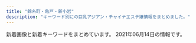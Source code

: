 ```yaml
---
title: "錦糸町・亀戸・新小岩"
description: "キーワード別にの巨乳アジアン・チャイナエステ嬢情報をまとめました。"
---
```


新着画像と新着キーワードをまとめています。
2021年06月14日の情報です。

<DmmAffiliateIns />
<KeywordTable
  shops={
    [
    {
        "url": "https://doraimon.tyo.cm/",
        "name": "\u30c9\u30e9\u3048\u3082\u3093",
        "station": "JR\u4e80\u6238\u99c5\u5317\u53e3",
        "keywords": {
            "E": 2,
            "85": 4,
            "87": 2,
            "86": 3,
            "D": 10,
            "83": 3
        },
        "img_links": [
            "https://doraimon.tyo.cm/photos/sites/32/2021/05/2021051104372699.jpg",
            "https://doraimon.tyo.cm/images/s_face.jpg",
            "https://doraimon.tyo.cm/photos/sites/32/2021/03/2021031206553637.jpg",
            "https://doraimon.tyo.cm/photos/sites/32/2021/03/2021030207305994.jpg",
            "https://doraimon.tyo.cm/images/staff_line.jpg",
            "https://doraimon.tyo.cm/photos/sites/32/2021/03/2021030207304993.jpg",
            "https://doraimon.tyo.cm/photos/sites/32/2021/03/2021032507045669.jpg",
            "https://doraimon.tyo.cm/images/mobile.jpg",
            "https://doraimon.tyo.cm/photos/sites/32/2021/04/202104070649510.jpg",
            "https://doraimon.tyo.cm/photos/sites/32/2021/05/2021051407405290.jpg",
            "https://doraimon.tyo.cm/photos/sites/32/2021/03/202103120651532.jpg",
            "https://doraimon.tyo.cm/photos/sites/32/2021/03/2021030207310114.jpg",
            "https://doraimon.tyo.cm/images/link.jpg",
            "https://doraimon.tyo.cm/images/s_news.jpg",
            "https://doraimon.tyo.cm/photos/sites/32/2021/03/2021032301301384.jpg",
            "https://doraimon.tyo.cm/images/top.jpg",
            "https://doraimon.tyo.cm/photos/sites/32/2021/03/2021030207304862.jpg",
            "https://doraimon.tyo.cm/photos/sites/32/2021/04/202104280419564.jpg"
        ]
    },
    {
        "station": "JR\u5c0f\u5ca9\u99c5\u5357\u53e3",
        "name": "\u30d1\u30bf\u30e4",
        "keywords": {
            "C": 12,
            "\u30bb\u30af\u30b7\u30fc": 1
        },
        "img_links": [
            "https://chm.jp/domains1/thaipataya/myimg/imgcom36634_sp.jpg",
            "https://chm.jp/domains1/thaipataya/myimg/imgcom37362_sp.jpg",
            "https://chm.jp/domains1/thaipataya/myimg/imgcom37360_sp.jpg",
            "https://chm.jp/domains1/thaipataya/myimg/imgcom36618_sp.png",
            "https://chm.jp/domains1/thaipataya/myimg/imgcom37662_sp.png",
            "https://chm.jp/domains1/thaipataya/myimg/imgcom36619_sp.jpg",
            "https://chm.jp/domains1/thaipataya/myimg/imgcom37661_sp.png",
            "https://chm.jp/domains1/thaipataya/myimg/imgcom37655_sp.jpg",
            "https://chm.jp/domains1/thaipataya/myimg/imgcom37663_sp.jpg",
            "https://chm.jp/domains1/thaipataya/myimg/imgcom36620_sp.jpg",
            "https://chm.jp/domains1/thaipataya/myimg/imgcom37361_sp.png",
            "https://chm.jp/domains1/thaipataya/myimg/imgcom36636_sp.jpg",
            "https://chm.jp/domains1/thaipataya/myimg/imgcom37915_sp.jpg",
            "https://chm.jp/domains1/thaipataya/myimg/imgcom37734_sp.png",
            "https://chm.jp/domains1/thaipataya/myimg/imgcom36581_sp.jpg",
            "https://chm.jp/domains1/thaipataya/myimg/imgcom37358_sp.jpg",
            "https://chm.jp/domains1/thaipataya/myimg/slideimg36562_sp.jpg",
            "https://chm.jp/domains1/thaipataya/myimg/imgcom37359_sp.jpg",
            "https://chm.jp/domains1/thaipataya/myimg/imgcom36582_sp.jpg",
            "https://chm.jp/domains1/thaipataya/myimg/imgcom37725_sp.png",
            "https://chm.jp/domains1/thaipataya/myimg/imgcom37653_sp.jpg",
            "https://chm.jp/domains1/thaipataya/myimg/imgcom37067_sp.png",
            "https://chm.jp/domains1/thaipataya/myimg/imgcom37068_sp.jpg",
            "https://chm.jp/domains1/thaipataya/myimg/imgcom37172_sp.png",
            "https://chm.jp/domains1/thaipataya/myimg/imgcom36606_sp.jpg",
            "https://chm.jp/domains1/thaipataya/myimg/imgcom36617_sp.jpg",
            "https://chm.jp/domains1/thaipataya/myimg/imgcom37664_sp.png",
            "https://chm.jp/domains1/thaipataya/myimg/slideimg36561_sp.jpg",
            "https://chm.jp/domains1/thaipataya/myimg/imgcom37174_sp.png",
            "https://chm.jp/domains1/thaipataya/myimg/imgcom37833_sp.jpg",
            "https://chm.jp/domains1/thaipataya/myimg/imgcom36604_sp.jpg",
            "https://chm.jp/domains1/thaipataya/myimg/imgcom37738_sp.png",
            "https://chm.jp/domains1/thaipataya/myimg/imgcom37710_sp.jpg",
            "https://chm.jp/domains1/thaipataya/myimg/imgcom37726_sp.png",
            "https://chm.jp/domains1/thaipataya/myimg/imgcom37834_sp.jpg",
            "https://chm.jp/domains1/thaipataya/myimg/imgcom37739_sp.png",
            "https://chm.jp/domains1/thaipataya/myimg/imgcom37654_sp.jpg",
            "https://chm.jp/domains1/thaipataya/myimg/imgcom36566_sp.png",
            "https://chm.jp/domains1/thaipataya/myimg/imgcom36603_sp.png",
            "https://chm.jp/domains1/thaipataya/myimg/imgcom37666_sp.jpg",
            "https://chm.jp/domains1/thaipataya/myimg/imgcom37177_sp.png",
            "https://chm.jp/domains1/thaipataya/myimg/imgcom36580_sp.jpg",
            "https://chm.jp/domains1/thaipataya/myimg/imgcom36579_sp.jpg",
            "https://chm.jp/domains1/thaipataya/myimg/imgcom37733_sp.png",
            "https://chm.jp/domains1/thaipataya/myimg/imgcom37660_sp.png",
            "https://chm.jp/domains1/thaipataya/myimg/imgcom37841_sp.jpg",
            "http://chm.jp/img/linebutton_82x20.png",
            "https://chm.jp/domains1/thaipataya/myimg/imgcom37665_sp.jpg",
            "https://chm.jp/domains1/thaipataya/myimg/imgcom37669_sp.jpg",
            "https://chm.jp/domains1/thaipataya/myimg/imgcom37913_sp.jpg",
            "https://chm.jp/domains1/thaipataya/myimg/imgcom37727_sp.png",
            "https://chm.jp/domains1/thaipataya/myimg/imgcom37668_sp.png",
            "https://chm.jp/domains1/thaipataya/myimg/imgcom37659_sp.png",
            "https://chm.jp/domains1/thaipataya/myimg/imgcom36633_sp.jpg",
            "https://chm.jp/domains1/thaipataya/myimg/imgcom36607_sp.jpg",
            "https://chm.jp/domains1/thaipataya/myimg/imgcom37736_sp.png",
            "https://chm.jp/domains1/thaipataya/myimg/imgcom37732_sp.png",
            "https://chm.jp/domains1/thaipataya/myimg/imgcom37840_sp.jpg",
            "https://chm.jp/domains1/thaipataya/myimg/imgcom36567_sp.jpg",
            "https://chm.jp/domains1/thaipataya/myimg/imgcom36613_sp.jpg",
            "https://chm.jp/domains1/thaipataya/myimg/imgcom37357_sp.jpg",
            "https://chm.jp/domains1/thaipataya/myimg/imgcom37667_sp.png",
            "https://chm.jp/domains1/thaipataya/myimg/imgcom37914_sp.jpg",
            "https://chm.jp/domains1/thaipataya/myimg/imgcom37658_sp.png",
            "https://chm.jp/domains1/thaipataya/myimg/slideimg36560_sp.jpg",
            "https://chm.jp/domains1/thaipataya/myimg/imgcom37740_sp.png",
            "https://chm.jp/domains1/thaipataya/myimg/imgcom36635_sp.jpg",
            "https://chm.jp/domains1/thaipataya/myimg/imgcom37789_sp.png",
            "https://chm.jp/domains1/thaipataya/myimg/imgcom37737_sp.png",
            "https://chm.jp/domains1/thaipataya/myimg/imgcom36576_sp.jpg",
            "https://chm.jp/domains1/thaipataya/myimg/imgcom36605_sp.jpg",
            "https://chm.jp/domains1/thaipataya/myimg/imgcom37916_sp.jpg",
            "https://chm.jp/domains1/thaipataya/myimg/imgcom36575_sp.jpg",
            "https://chm.jp/domains1/thaipataya/myimg/imgcom37839_sp.jpg",
            "https://chm.jp/domains1/thaipataya/myimg/imgcom36565_sp.jpg"
        ],
        "url": "http://thaipataya.chm.jp/"
    },
    {
        "img_links": [
            "https://es-koakuma.com/wp-content/themes/este/img/1.jpg",
            "https://es-koakuma.com/wp-content/uploads/2020/01/87621sakuma.jpg",
            "https://es-koakuma.com/wp-content/themes/este/img/top-img01b.png",
            "https://es-koakuma.com/wp-content/uploads/2018/12/876521sakuma.jpg",
            "https://es-koakuma.com/wp-content/themes/este/img/tel_header.png",
            "https://es-koakuma.com/wp-content/themes/este/img/top-img02.png",
            "https://es-koakuma.com/wp-content/uploads/2018/12/212sakuma.jpg",
            "https://es-koakuma.com/wp-content/uploads/2018/12/872165sakuma.jpg",
            "https://es-koakuma.com/wp-content/themes/este/img/tel_footer.png",
            "https://es-koakuma.com/wp-content/themes/este/img/2.jpg",
            "https://es-koakuma.com/wp-content/themes/este/img/4.jpg",
            "https://es-koakuma.com/wp-content/themes/este/img/top-img01a.png",
            "https://es-koakuma.com/wp-content/themes/este/img/3.jpg",
            "https://es-koakuma.com/wp-content/themes/este/img/call.png"
        ],
        "url": "https://es-koakuma.com/",
        "station": "JR\u4e80\u6238\u99c5\u5317\u53e3",
        "name": "\u5c0f\u60aa\u9b54",
        "keywords": {
            "D": 12,
            "E": 3
        }
    },
    {
        "name": "\u30de\u30ea\u30a2\u30d9\u30fc\u30e9",
        "keywords": {
            "E": 3,
            "\u30bb\u30af\u30b7\u30fc": 3
        },
        "url": "http://mariabella.ies.fun/",
        "station": "JR\u5c0f\u5ca9\u99c5\u5317\u53e3",
        "img_links": [
            "http://mariabella.ies.fun/images/pick.jpg",
            "http://mariabella.ies.fun/images/s-recriut.jpg",
            "http://mariabella.ies.fun/images/r09.jpg",
            "http://mariabella.ies.fun/images/mobile.jpg",
            "http://mariabella.ies.fun/photos/sites/45/2018/06/2018062706422857.jpg",
            "http://mariabella.ies.fun/images/r02.jpg",
            "http://mariabella.ies.fun/images/r04.jpg",
            "http://mariabella.ies.fun/images/ac3.jpg",
            "http://mariabella.ies.fun/images/ac2.jpg",
            "http://mariabella.ies.fun/photos/sites/45/2020/01/2020012420100278.jpeg",
            "http://mariabella.ies.fun/images/r01.jpg",
            "http://mariabella.ies.fun/images/news.jpg",
            "http://mariabella.ies.fun/photos/sites/45/2019/09/2019091016323921.jpeg",
            "http://mariabella.ies.fun/images/top.png",
            "http://mariabella.ies.fun/images/info.jpg",
            "http://mariabella.ies.fun/images/ac1.jpg",
            "http://mariabella.ies.fun/photos/sites/45/2019/09/2019092717170772.jpeg",
            "http://mariabella.ies.fun/images/r07.jpg",
            "http://mariabella.ies.fun/images/r06.jpg",
            "http://mariabella.ies.fun/images/r05.jpg",
            "http://mariabella.ies.fun/images/s-staff.jpg",
            "http://mariabella.ies.fun/images/mobile1.jpg",
            "http://mariabella.ies.fun/images/r03.jpg"
        ]
    },
    {
        "keywords": {},
        "station": "JR\u9326\u7cf8\u753a\u99c5\u5357\u53e3",
        "img_links": [
            "http://dccompanyqoo10.cafe24.com/tiffany/images/top/store_bg.png",
            "http://dccompanyqoo10.cafe24.com/tiffany/images/common/header.png",
            "http://dccompanyqoo10.cafe24.com/tiffany/images/store/store.png"
        ],
        "name": "Cherry",
        "url": "http://cherry-esthe.com/"
    },
    {
        "url": "http://biwert.xyz/",
        "name": "\u4e00\u6642",
        "station": "JR\u5c0f\u5ca9\u99c5\u5317\u53e3",
        "keywords": {
            "E": 18,
            "G": 9
        },
        "img_links": [
            "http://biwert.xyz/uploads/180620/1-1P620101629244.png",
            "http://biwert.xyz/uploads/201003/1-2010031G3421X.jpg",
            "http://biwert.xyz/uploads/allimg/180620/1-1P620101640O8.png",
            "http://biwert.xyz/templets/default/picture/interior_t.jpg",
            "http://biwert.xyz/uploads/201003/1-2010031G35C32.jpg",
            "http://biwert.xyz/templets/default/picture/rec1.png",
            "http://biwert.xyz/uploads/201006/1-2010061F032C0.jpg",
            "http://biwert.xyz/uploads/180620/1-1P62010154K00.png",
            "http://biwert.xyz/templets/default/picture/staff_t.jpg",
            "http://biwert.xyz/images/1-1P621101232H4.png",
            "http://biwert.xyz/uploads/201003/1-2010031G432629.jpg",
            "http://biwert.xyz/uploads/201003/1-2010031G415110.jpg",
            "http://biwert.xyz/uploads/201006/1-2010061A941445.jpg",
            "http://biwert.xyz/templets/default/picture/head.jpg",
            "http://biwert.xyz/uploads/201007/1-20100G4464b26.jpg",
            "http://biwert.xyz/uploads/201109/1-201109141105216.jpg",
            "http://biwert.xyz/templets/default/picture/news.jpg",
            "http://biwert.xyz/uploads/allimg/180620/1-1P6201013133b.jpg",
            "http://biwert.xyz/uploads/180620/1-1P62010193X63.jpg"
        ]
    },
    {
        "name": "\u685c\u82b1",
        "station": "JR\u4e80\u6238\u99c5\u5317\u53e3",
        "url": "http://yukinosakura.tyo.cm/",
        "keywords": {
            "83": 6,
            "C": 18,
            "85": 12,
            "D": 24,
            "86": 12
        },
        "img_links": [
            "http://yukinosakura.a2.webnavi.work/upload/sites/72/2020/04/2020040708052241.jpg",
            "http://yukinosakura.tyo.cm/images/mobile.jpg",
            "http://yukinosakura.tyo.cm/images/s_staff.jpg",
            "http://yukinosakura.tyo.cm/images/room3.jpg",
            "http://yukinosakura.tyo.cm/images/top.jpg",
            "http://yukinosakura.a2.webnavi.work/upload/sites/72/2020/04/2020040708052434.jpg",
            "http://yukinosakura.a2.webnavi.work/upload/sites/72/2020/04/2020040708052353.jpg",
            "http://yukinosakura.a2.webnavi.work/upload/sites/72/2020/04/2020040708052456.jpg",
            "http://yukinosakura.tyo.cm/images/room1.jpg",
            "http://yukinosakura.tyo.cm/images/room2.jpg",
            "http://yukinosakura.tyo.cm/images/room4.jpg",
            "http://yukinosakura.tyo.cm/images/s_news.jpg",
            "http://yukinosakura.a2.webnavi.work/upload/sites/72/2020/04/2020040708052118.jpg",
            "http://yukinosakura.tyo.cm/images/s_shedule.jpg"
        ]
    },
    {
        "name": "\u7652\u3057\u306e\u6cc9",
        "keywords": {
            "\u30bb\u30af\u30b7\u30fc": 2
        },
        "img_links": [
            "https://iyashinoizumi.com/wp-content/uploads/2019/06/momoko1.jpg",
            "https://iyashinoizumi.com/wp-content/uploads/hiruwari.png",
            "https://iyashinoizumi.com/wp-content/uploads/2019/06/50CD669B-0FFA-4734-B898-EB3D53E95C21.jpeg",
            "https://iyashinoizumi.com/wp-content/uploads/2019/06/001.jpg",
            "https://iyashinoizumi.com/wp-content/uploads/0731EF09-7405-4B36-8468-B17A307EB894-e1579436226478.jpeg",
            "https://iyashinoizumi.com/wp-content/uploads/2019/06/2DD3549C-F937-441D-B0E3-E26520ACFABD-e1559410733851.jpeg",
            "https://iyashinoizumi.com/wp-content/uploads/5AA02D30-2C43-42C1-BE02-48E5A5C27E91-226x300.jpeg",
            "https://iyashinoizumi.com/wp-content/uploads/9B89E764-B754-425D-A9AC-BB5566FA6AC4-270x300.jpeg",
            "https://iyashinoizumi.com/wp-content/uploads/rin.jpg",
            "https://iyashinoizumi.com/wp-content/uploads/2019/06/43D6BE9C-43F6-45C2-95E5-E775CE725D67.jpeg",
            "https://iyashinoizumi.com/wp-content/uploads/0731EF09-7405-4B36-8468-B17A307EB894.jpeg",
            "https://iyashinoizumi.com/wp-content/uploads/9B89E764-B754-425D-A9AC-BB5566FA6AC4.jpeg",
            "https://iyashinoizumi.com/wp-content/uploads/7208DC4D-6E47-49CE-B1C0-3607E54E114B.jpeg",
            "https://iyashinoizumi.com/wp-content/uploads/2019/06/5293C707-270F-4802-8168-1493DA07DDAE.jpeg",
            "https://iyashinoizumi.com/wp-content/uploads/7208DC4D-6E47-49CE-B1C0-3607E54E114B-210x300.jpeg",
            "https://iyashinoizumi.com/wp-content/uploads/0731EF09-7405-4B36-8468-B17A307EB894-197x300.jpeg",
            "https://iyashinoizumi.com/wp-content/uploads/5AA02D30-2C43-42C1-BE02-48E5A5C27E91.jpeg"
        ],
        "url": "https://iyashinoizumi.com/",
        "station": "JR\u9326\u7cf8\u753a\u99c5\u5317\u53e3"
    },
    {
        "img_links": [
            "http://kinshicho-es.xyz/images/r4.jpg",
            "http://kinshicho-es.xyz/images/left1_2_02.jpg",
            "http://kinshicho-es.xyz/images/g2.jpg",
            "http://kinshicho-es.xyz/images/r1.jpg",
            "http://kinshicho-es.xyz/images/g5.jpg",
            "http://kinshicho-es.xyz/images/g3.jpg",
            "http://kinshicho-es.xyz/images/kanban.jpg",
            "http://kinshicho-es.xyz/images/b1.jpg",
            "http://kinshicho-es.xyz/images/b2.jpg",
            "http://kinshicho-es.xyz/images/news-tit1.jpg",
            "http://kinshicho-es.xyz/images/g0.jpg",
            "http://kinshicho-es.xyz/images/r2.jpg",
            "http://kinshicho-es.xyz/images/g41.jpg",
            "http://kinshicho-es.xyz/images/r3.jpg",
            "http://kinshicho-es.xyz/images/top1.jpg",
            "http://kinshicho-es.xyz/images/top.jpg"
        ],
        "keywords": {
            "C": 7
        },
        "name": "\u30b9\u30c1\u30e5\u30ef\u306e\u30b9\u30de\u30a4\u30eb",
        "url": "http://kinshicho-es.xyz/",
        "station": "JR\u9326\u7cf8\u753a\u99c5\u5317\u53e3"
    },
    {
        "name": "\u7652 IYASHI",
        "keywords": {},
        "url": "http://iyashi.sweet-relaxation.com/",
        "img_links": [
            "http://iyashi.sweet-relaxation.com/img/cast/nana-01.jpg",
            "http://iyashi.sweet-relaxation.com/img/cast/yaya-03.jpg",
            "http://iyashi.sweet-relaxation.com/img/slick/sl-2.jpg",
            "http://iyashi.sweet-relaxation.com/img/cast/olive-02.jpg",
            "http://iyashi.sweet-relaxation.com/img/cast/ran-01.jpg",
            "http://iyashi.sweet-relaxation.com/img/slick/sl-1.jpg",
            "http://iyashi.sweet-relaxation.com/img/slick/sl-3.jpg",
            "http://iyashi.sweet-relaxation.com/img/cast/eri-03.jpg",
            "http://iyashi.sweet-relaxation.com/img/slick/sl-7.jpg",
            "http://iyashi.sweet-relaxation.com/img/cast/yaya-02.jpg",
            "http://iyashi.sweet-relaxation.com/img/cast/ran-02.jpg",
            "http://iyashi.sweet-relaxation.com/img/cast/yaya-01.jpg",
            "http://iyashi.sweet-relaxation.com/img/cast/olive-03.jpg",
            "http://iyashi.sweet-relaxation.com/img/cast/eri-01.jpg",
            "http://iyashi.sweet-relaxation.com/img/cast/nana-02.jpg",
            "http://iyashi.sweet-relaxation.com/img/cast/eri-02.jpg",
            "http://iyashi.sweet-relaxation.com/img/treatment/body-01.jpg",
            "http://iyashi.sweet-relaxation.com/img/cast/olive-01.jpg",
            "http://iyashi.sweet-relaxation.com/img/treatment/ashitsubo-01.jpg",
            "http://iyashi.sweet-relaxation.com/img/slick/sl-5.jpg",
            "http://iyashi.sweet-relaxation.com/img/treatment/aroma-01.jpg",
            "http://iyashi.sweet-relaxation.com/img/cast/nana-03.jpg",
            "http://iyashi.sweet-relaxation.com/img/slick/sl-6.jpg",
            "http://iyashi.sweet-relaxation.com/img/cast/ran-03.jpg",
            "http://iyashi.sweet-relaxation.com/img/slick/sl-4.jpg"
        ],
        "station": "JR\u4e80\u6238\u99c5\u6771\u53e3"
    },
    {
        "station": "JR\u9326\u7cf8\u753a\u5357\u53e3",
        "url": "http://harunohana.jpest.net/",
        "name": "\u6625\u306e\u82b1",
        "img_links": [
            "http://harunohana.jpest.net/uploads//sites/38/2021/02/tel_top.png",
            "http://harunohana.jpest.net/uploads//sites/38/2021/02/xian.jpg",
            "http://harunohana.jpest.net/uploads//sites/38/2021/02/c6.jpg",
            "http://harunohana.jpest.net/uploads//sites/38/2021/04/g5.jpg",
            "http://harunohana.jpest.net/uploads//sites/38/2021/02/news-tit.png",
            "http://harunohana.jpest.net/uploads//sites/38/2021/02/c1.jpg",
            "http://harunohana.jpest.net/uploads//sites/38/2021/02/mobile.jpg",
            "http://harunohana.jpest.net/uploads//sites/38/elementor/thumbs/c1-p3a4bw5e1kwi5v056or06ljv5c0e005xwohq00tseg.jpg",
            "http://harunohana.jpest.net/uploads//sites/38/2021/03/g1.jpg",
            "http://harunohana.jpest.net/uploads//sites/38/2021/02/mobile-tit.png",
            "http://harunohana.jpest.net/uploads//sites/38/elementor/thumbs/g5-p5qga8zeagwf7efovdavelljg7lsn1y4eanjgcq0uo.jpg",
            "http://harunohana.jpest.net/uploads//sites/38/2021/02/tel_staff.png",
            "http://harunohana.jpest.net/uploads//sites/38/2021/02/staff-tit.png",
            "http://harunohana.jpest.net/uploads//sites/38/2021/02/tel_info.png",
            "http://harunohana.jpest.net/uploads//sites/38/2021/02/top-3.png",
            "http://harunohana.jpest.net/uploads//sites/38/2021/02/c4.jpg",
            "http://harunohana.jpest.net/uploads//sites/38/2021/02/pick-tit.png",
            "http://harunohana.jpest.net/uploads//sites/38/2021/03/g5.jpg",
            "http://harunohana.jpest.net/uploads//sites/38/2021/03/1.jpg",
            "http://harunohana.jpest.net/uploads//sites/38/elementor/thumbs/g4-p3mbec1gp2hjuwwbjw36y43rzgwycta8xnrv7ujz68.jpg",
            "http://harunohana.jpest.net/uploads//sites/38/2021/02/tel_pickup.png",
            "http://harunohana.jpest.net/uploads//sites/38/2021/02/c3.jpg",
            "http://harunohana.jpest.net/uploads//sites/38/2021/02/ditiao-1.png",
            "http://harunohana.jpest.net/uploads//sites/38/2021/02/c5.jpg",
            "http://harunohana.jpest.net/uploads//sites/38/elementor/thumbs/c3-p3a4c1sf6l483iry9r6rlk4mpn8la6sbxgemvolfd4.jpg",
            "http://harunohana.jpest.net/uploads//sites/38/2021/02/c2.jpg",
            "http://harunohana.jpest.net/uploads//sites/38/elementor/thumbs/c2-p3a4by12f8z2t2xevpk9bl2sc3r4fedekxsoykr020.jpg",
            "http://harunohana.jpest.net/uploads//sites/38/elementor/thumbs/g2-p3mbcgd30zwwmzmmj2u1yl6l7q6iyltkocswnxcbm8.jpg",
            "http://harunohana.jpest.net/uploads//sites/38/elementor/thumbs/c5-p3a4c3o3k96sqqp7ys00qjnjwezbpkzslpplu8in0o.jpg",
            "http://harunohana.jpest.net/uploads//sites/38/2021/03/g2.jpg",
            "http://harunohana.jpest.net/uploads//sites/38/elementor/thumbs/g1-p3mbbo5xbyuayorl3qn8vsare61ijopmkh8c9mi4sw.jpg",
            "http://harunohana.jpest.net/uploads//sites/38/2021/02/info-tit.png",
            "http://harunohana.jpest.net/uploads//sites/38/2021/03/g3.jpg",
            "http://harunohana.jpest.net/uploads//sites/38/elementor/thumbs/g3-p3mbdh0sfjb37s5dl0oi5txkdr5uasv3te8udptyvk.jpg"
        ],
        "keywords": {
            "C": 12
        }
    },
    {
        "station": "JR\u9326\u7cf8\u753a\u99c5\u5357\u53e3",
        "img_links": [
            "https://awa-akasuri.jp/wp-content/uploads/2020/09/3_pc.png",
            "https://awa-akasuri.jp/wp-content/uploads/2020/01/mika21.png",
            "https://awa-akasuri.jp/wp-content/uploads/2020/09/4_pc.png",
            "https://awa-akasuri.jp/wp-content/uploads/2020/01/yuki26.png",
            "https://awa-akasuri.jp/wp-content/uploads/2020/01/mai1_1.jpg",
            "https://awa-akasuri.jp/wp-content/uploads/2020/09/awawa400x400.png",
            "https://awa-akasuri.jp/wp-content/uploads/2020/01/yumi22.png",
            "https://awa-akasuri.jp/wp-content/uploads/2020/01/aya22.png",
            "https://awa-akasuri.jp/wp-content/uploads/2020/01/tomo25.png",
            "https://awa-akasuri.jp/wp-content/uploads/2020/09/movie.png",
            "https://awa-akasuri.jp/wp-content/uploads/2020/09/1_pc.png",
            "https://awa-akasuri.jp/wp-content/uploads/2020/09/sora.png",
            "https://awa-akasuri.jp/wp-content/uploads/2020/09/awawa400x400-270x174.png",
            "https://awa-akasuri.jp/wp-content/uploads/2020/01/kokomi_1.jpg",
            "https://awa-akasuri.jp/wp-content/uploads/2020/09/2_pc.png",
            "https://awa-akasuri.jp/wp-content/uploads/2020/09/2_sp.png",
            "https://awa-akasuri.jp/wp-content/uploads/2020/09/5_pc.png",
            "https://awa-akasuri.jp/wp-content/uploads/2020/01/rika24_1.png",
            "https://awa-akasuri.jp/wp-content/uploads/2020/09/1_sp.png"
        ],
        "url": "https://awa-akasuri.jp/",
        "keywords": {
            "85": 24,
            "D": 96,
            "C": 12,
            "\u30bb\u30af\u30b7\u30fc": 10,
            "87": 48,
            "88": 24,
            "86": 12
        },
        "name": "\u3042\u308f\u308f"
    },
    {
        "url": "http://aria.tokyo-relaxtime.asia/",
        "keywords": {},
        "station": "JR\u5c0f\u5ca9\u99c5\u5317\u53e3",
        "name": "Aria\uff5e\u30a2\u30ea\u30a2\uff5e",
        "img_links": [
            "http://aria.tokyo-relaxtime.asia/img/interior/lobby-1.jpg",
            "http://aria.tokyo-relaxtime.asia/img/cast/risa-02.jpg",
            "http://aria.tokyo-relaxtime.asia/img/cast/apple-03.jpg",
            "http://aria.tokyo-relaxtime.asia/img/cast/nana-03.jpg",
            "http://aria.tokyo-relaxtime.asia/img/cast/nana-02.jpg",
            "http://aria.tokyo-relaxtime.asia/img/slick/st-1.jpg",
            "http://aria.tokyo-relaxtime.asia/img/cast/risa-01.jpg",
            "http://aria.tokyo-relaxtime.asia/img/cast/rina-04.jpg",
            "http://aria.tokyo-relaxtime.asia/img/cast/apple-01.jpg",
            "http://aria.tokyo-relaxtime.asia/img/cast/yumi-02.jpg",
            "http://aria.tokyo-relaxtime.asia/img/slick/st-2.jpg",
            "http://aria.tokyo-relaxtime.asia/img/cast/risa-03.jpg",
            "http://aria.tokyo-relaxtime.asia/img/cast/coco-02.jpg",
            "http://aria.tokyo-relaxtime.asia/img/interior/corridor-1.jpg",
            "http://aria.tokyo-relaxtime.asia/img/cast/apple-02.jpg",
            "http://aria.tokyo-relaxtime.asia/img/cast/coco-01.jpg",
            "http://aria.tokyo-relaxtime.asia/img/slick/st-3.jpg",
            "http://aria.tokyo-relaxtime.asia/img/cast/yumi-03.jpg",
            "http://aria.tokyo-relaxtime.asia/img/cast/yumi-04.jpg",
            "http://aria.tokyo-relaxtime.asia/img/cast/coco-04.jpg",
            "http://aria.tokyo-relaxtime.asia/img/cast/apple-04.jpg",
            "http://aria.tokyo-relaxtime.asia/img/cast/yumi-01.jpg",
            "http://aria.tokyo-relaxtime.asia/img/cast/nana-04.jpg",
            "http://aria.tokyo-relaxtime.asia/img/cast/coco-03.jpg",
            "http://aria.tokyo-relaxtime.asia/img/slick/st-4.jpg",
            "http://aria.tokyo-relaxtime.asia/img/cast/rina-02.jpg",
            "http://aria.tokyo-relaxtime.asia/img/cast/nana-01.jpg",
            "http://aria.tokyo-relaxtime.asia/img/cast/rina-03.jpg",
            "http://aria.tokyo-relaxtime.asia/img/slick/st-5.jpg",
            "http://aria.tokyo-relaxtime.asia/img/cast/rina-01.jpg"
        ]
    },
    {
        "url": "https://kinshicho-mensesthe.net/",
        "keywords": {
            "E": 15,
            "83": 15,
            "92": 15,
            "89": 15,
            "88": 15,
            "86": 45,
            "87": 30,
            "C": 60,
            "D": 150,
            "85": 90
        },
        "name": "KIRARA",
        "img_links": [
            "https://kinshicho-mensesthe.net/room/2-l.jpg",
            "https://kinshicho-mensesthe.net/mens-esthe-massage/2020/01/22/yuki-s1.jpg",
            "https://kinshicho-mensesthe.net/staff2/haruka-l1.jpg",
            "https://kinshicho-mensesthe.net/staff2/rika-s1.jpg",
            "https://kinshicho-mensesthe.net/room/esthe3.jpg",
            "https://kinshicho-mensesthe.net/room/3-s.jpg",
            "https://kinshicho-mensesthe.net/images/camp.png",
            "https://kinshicho-mensesthe.net/button/staff.png",
            "https://kinshicho-mensesthe.net/room/2-s.jpg",
            "https://kinshicho-mensesthe.net/images/qrcode.png",
            "https://kinshicho-mensesthe.net/room/4-s.jpg",
            "https://kinshicho-mensesthe.net/staff2/kiki-l1.jpg",
            "https://kinshicho-mensesthe.net/staff2/mai-s1.jpg",
            "https://kinshicho-mensesthe.net/staff2/mai-l1.jpg",
            "https://kinshicho-mensesthe.net/staff2/sakura-l2.jpg",
            "https://kinshicho-mensesthe.net/images/header3.png",
            "https://kinshicho-mensesthe.net/staff2/sora-s1.jpg",
            "https://kinshicho-mensesthe.net/images/footer-r.png",
            "https://kinshicho-mensesthe.net/staff2/rika-l1.jpg",
            "https://kinshicho-mensesthe.net/room/6-s.jpg",
            "https://kinshicho-mensesthe.net/room/1-s.jpg",
            "https://kinshicho-mensesthe.net/staff2/yuki-s1.jpg",
            "https://kinshicho-mensesthe.net/staff2/rui-s1.jpg",
            "https://kinshicho-mensesthe.net/staff2/satomi-l1.jpg",
            "https://kinshicho-mensesthe.net/staff2/saki-l1.jpg",
            "https://kinshicho-mensesthe.net/staff2/kiki-s1.jpg",
            "https://kinshicho-mensesthe.net/staff2/yumi-l1.jpg",
            "https://kinshicho-mensesthe.net/room/5-l.jpg",
            "https://kinshicho-mensesthe.net/images/main-sp.jpg",
            "https://kinshicho-mensesthe.net/mens-esthe-massage/2020/02/06/sora-s1.jpg",
            "https://kinshicho-mensesthe.net/room/6-l.jpg",
            "https://kinshicho-mensesthe.net/mens-esthe-massage/2021/06/02/yumi-s1.jpg",
            "https://kinshicho-mensesthe.net/staff2/satomi-s1.jpg",
            "https://kinshicho-mensesthe.net/images/flower.png",
            "https://kinshicho-mensesthe.net/mens-esthe-massage/2020/02/06/satomi-s1.jpg",
            "https://kinshicho-mensesthe.net/staff2/rui-l1.jpg",
            "https://kinshicho-mensesthe.net/button/blog.png",
            "https://kinshicho-mensesthe.net/room/1-l.jpg",
            "https://kinshicho-mensesthe.net/room/5-s.jpg",
            "https://kinshicho-mensesthe.net/staff2/yumi-s1.jpg",
            "https://kinshicho-mensesthe.net/staff2/saki-s1.jpg",
            "https://kinshicho-mensesthe.net/staff2/sera-s1.jpg",
            "https://kinshicho-mensesthe.net/staff2/moe-s1.jpg",
            "https://kinshicho-mensesthe.net/images/footer-l.png",
            "https://kinshicho-mensesthe.net/images/clear.png",
            "https://kinshicho-mensesthe.net/mens-esthe-massage/2020/10/17/moe-s1.jpg",
            "https://kinshicho-mensesthe.net/staff2/haruka-s1.jpg",
            "https://kinshicho-mensesthe.net/staff2/kokomi-s1.jpg",
            "https://kinshicho-mensesthe.net/staff2/sera-l1.jpg",
            "https://kinshicho-mensesthe.net/staff2/sayaka-s1.jpg",
            "https://kinshicho-mensesthe.net/room/esthe2.jpg",
            "https://kinshicho-mensesthe.net/staff2/sora-l1.jpg",
            "https://kinshicho-mensesthe.net/room/3-l.jpg",
            "https://kinshicho-mensesthe.net/room/4-l.jpg",
            "https://kinshicho-mensesthe.net/mens-esthe-massage/2021/05/30/sayaka-s1.jpg",
            "https://kinshicho-mensesthe.net/button/home.png",
            "https://kinshicho-mensesthe.net/staff2/yuki-l1.jpg",
            "https://kinshicho-mensesthe.net/staff2/kokomi-l1.jpg",
            "https://kinshicho-mensesthe.net/room/esthe1.jpg",
            "https://kinshicho-mensesthe.net/staff2/sakura-s2.jpg",
            "https://kinshicho-mensesthe.net/images/main1.jpg"
        ],
        "station": "JR\u9326\u7cf8\u753a\u99c5\u5317\u53e3"
    },
    {
        "station": "\u68ee\u4e0b\u99c5A4\u53e3",
        "name": "\u30ea\u30e9\u30c3\u30af\u30b9\u306e\u68ee",
        "url": "http://ipidiw.com/relaxnomori/",
        "keywords": {
            "90": 2,
            "86": 1,
            "93": 1
        },
        "img_links": [
            "http://ipidiw.com/relaxnomori/user_data/00000020.jpg",
            "http://ipidiw.com/relaxnomori/images/mobile.jpg",
            "http://ipidiw.com/relaxnomori/images/tp.png",
            "http://ipidiw.com/relaxnomori/images/news.jpg",
            "http://ipidiw.com/relaxnomori/images/staff_t.jpg",
            "http://ipidiw.com/relaxnomori/images/rem.jpg",
            "http://ipidiw.com/relaxnomori/user_data/00000018.jpg",
            "http://ipidiw.com/relaxnomori/images/interior_t.jpg",
            "http://ipidiw.com/relaxnomori/images/interior.png",
            "http://ipidiw.com/relaxnomori/user_data/00000017.jpg",
            "http://ipidiw.com/relaxnomori/images/tt.jpg",
            "http://ipidiw.com/relaxnomori/user_data/00000019.jpg"
        ]
    },
    {
        "name": "\u871c\u82b1",
        "keywords": {
            "94": 12,
            "83": 12,
            "90": 24,
            "\u5de8\u4e73": 12,
            "82": 12,
            "\u4e73": 12,
            "C": 41,
            "E": 12
        },
        "img_links": [
            "http://hani-est.xyz/images/g8.jpg",
            "http://hani-est.xyz/images/banna2.jpg",
            "http://hani-est.xyz/images/zi-service.png",
            "http://hani-est.xyz/images/zi-staff.png",
            "http://hani-est.xyz/images/g4.jpg",
            "http://hani-est.xyz/images/top.jpg",
            "http://hani-est.xyz/images/zi-ao.png",
            "http://hani-est.xyz/images/g1.jpg",
            "http://hani-est.xyz/images/new1.jpg",
            "http://hani-est.xyz/images/zi-pri.png",
            "http://hani-est.xyz/images/zi-newface.png",
            "http://hani-est.xyz/images/banna1.jpg",
            "http://hani-est.xyz/images/banna.jpg",
            "http://hani-est.xyz/images/g5.jpg",
            "http://hani-est.xyz/images/a1.jpg",
            "http://hani-est.xyz/images/g2.jpg",
            "http://hani-est.xyz/images/g6.jpg",
            "http://hani-est.xyz/images/aoyi.jpg"
        ],
        "station": "\u897f\u5927\u5cf6\u99c5A1\u51fa\u53e3",
        "url": "http://hani-est.xyz/"
    },
    {
        "name": "\u96c5\u82b3",
        "url": "http://www.o-miyabi.com/",
        "keywords": {
            "98": 2,
            "C": 12,
            "85": 4,
            "H": 2,
            "84": 2,
            "86": 2,
            "D": 4,
            "89": 6
        },
        "img_links": [
            "http://www.o-miyabi.com/images/index_14.jpg",
            "http://www.o-miyabi.com/s/images/slider/2.jpg",
            "http://www.o-miyabi.com/s/images/t3.jpg",
            "http://www.o-miyabi.com/images/upload/thumb/57af63e7ff71466b.jpg",
            "http://www.o-miyabi.com/s/uploads/07.jpg",
            "http://www.o-miyabi.com/images/index_07.jpg",
            "http://www.o-miyabi.com/images/upload/thumb/6fceb6aef71115ac.jpg",
            "http://www.o-miyabi.com/images/index_05.jpg",
            "http://www.o-miyabi.com/s/images/service_01.png",
            "http://www.o-miyabi.com/images/index_09.jpg",
            "http://www.o-miyabi.com/images/info.jpg",
            "http://www.o-miyabi.com/s/image/nav_hotel.png",
            "http://www.o-miyabi.com/s/image/nav_cast.png",
            "http://www.o-miyabi.com/images/index_18.jpg",
            "http://www.o-miyabi.com/s/images/slider/3.jpg",
            "http://www.o-miyabi.com/s/images/okubokomachi.jpg",
            "http://www.o-miyabi.com/images/upload/thumb/6d7987cae648e809.jpg",
            "http://www.o-miyabi.com/s/images/pc.png",
            "http://www.o-miyabi.com/images/upload/thumb/0dc07af1006255fa.jpg",
            "http://www.o-miyabi.com/girl/01.jpg",
            "http://www.o-miyabi.com/images/upload/thumb/301c9a35b11a384f.jpg",
            "http://www.o-miyabi.com/s/images/service_03.png",
            "http://www.o-miyabi.com/images/upload/thumb/3074da3acdacd1a3.jpg",
            "http://www.o-miyabi.com/s/images/slider/1.jpg",
            "http://www.o-miyabi.com/images/upload/thumb/e12bb065f2380463.jpg",
            "http://www.o-miyabi.com/images/index_06.jpg",
            "http://www.o-miyabi.com/s/images/tel.png",
            "http://www.o-miyabi.com/images/upload/thumb/51d074f8f9cdb905.jpg",
            "http://www.o-miyabi.com/images/upload/thumb/72ffa1fb925d394b.jpg",
            "http://www.o-miyabi.com/s/uploads/03.jpg",
            "http://www.o-miyabi.com/s/images/t2.jpg",
            "http://www.o-miyabi.com/s/uploads/06.jpg",
            "http://www.o-miyabi.com/images/index_02.jpg",
            "http://www.o-miyabi.com/images/index_19.jpg",
            "http://www.o-miyabi.com/images/upload/thumb/04d21d82d11bc049.jpg",
            "http://www.o-miyabi.com/images/index_04.jpg",
            "http://www.o-miyabi.com/images/upload/thumb/db15ea2226867103.jpg",
            "http://www.o-miyabi.com/images/upload/thumb/0981f77ac0a1e07f.jpg",
            "http://www.o-miyabi.com/images/movie_09.jpg",
            "http://www.o-miyabi.com/images/info_09.jpg",
            "http://www.o-miyabi.com/images/staff_09.jpg",
            "http://www.o-miyabi.com/s/image/nav_topics.png",
            "http://www.o-miyabi.com/images/upload/thumb/7713de024ddc43e7.jpg",
            "http://www.o-miyabi.com/s/images/t1.jpg",
            "http://www.o-miyabi.com/s/uploads/04.jpg",
            "http://www.o-miyabi.com/images/index_16.jpg",
            "http://www.o-miyabi.com/images/upload/thumb/ee1f5473198d928e.jpg",
            "http://www.o-miyabi.com/images/rec_09.jpg",
            "http://www.o-miyabi.com/s/image/nav_sys.png",
            "http://www.o-miyabi.com/images/upload/thumb/1a8371be7358f1df.jpg",
            "http://www.o-miyabi.com/images/info_02.jpg",
            "http://www.o-miyabi.com/images/index_10.jpg",
            "http://www.o-miyabi.com/s/images/slider/prev.png",
            "http://www.o-miyabi.com/s/uploads/01.jpg",
            "http://www.o-miyabi.com/s/uploads/02.jpg",
            "http://www.o-miyabi.com/s/image/nav_top.png",
            "http://www.o-miyabi.com/images/rec.jpg",
            "http://www.o-miyabi.com/s/images/iphone.png",
            "http://www.o-miyabi.com/images/index_13.jpg",
            "http://www.o-miyabi.com/s/images/service_07.png",
            "http://www.o-miyabi.com/s/image/nav_manga.png",
            "http://www.o-miyabi.com/s/images/slider/next.png",
            "http://www.o-miyabi.com/images/index_03.jpg",
            "http://www.o-miyabi.com/images/upload/thumb/928147996b3538a2.jpg",
            "http://www.o-miyabi.com/s/images/top_2.jpg",
            "http://www.o-miyabi.com/images/index_01.jpg",
            "http://www.o-miyabi.com/s/uploads/08.jpg"
        ],
        "station": "JR\u65b0\u5c0f\u5ca9\u99c5\u5357\u53e3"
    },
    {
        "name": "\u30a8\u30eb\u30b0\u30e9\u30f3\u30c7-elgrande-",
        "station": "JR\u65b0\u5c0f\u5ca9\u99c5\u5357\u53e3",
        "keywords": {},
        "img_links": [
            "http://el-grande.asia/img/cast/aki-03.jpg",
            "http://el-grande.asia/img/cast/hana-02.jpg",
            "http://el-grande.asia/img/cast/hana-03.jpg",
            "http://el-grande.asia/img/cast/haru-04.jpg",
            "http://el-grande.asia/img/cast/hana-01.jpg",
            "http://el-grande.asia/img/cast/baby-01.jpg",
            "http://el-grande.asia/img/dagger.png",
            "http://el-grande.asia/img/cast/lucy-02.jpg",
            "http://el-grande.asia/img/cast/hana-04.jpg",
            "http://el-grande.asia/img/cast/shu-01.jpg",
            "http://el-grande.asia/img/btn_top.png",
            "http://el-grande.asia/img/cast/shu-02.jpg",
            "http://el-grande.asia/img/cast/rey-02.jpg",
            "http://el-grande.asia/img/cast/sara-06.jpg",
            "http://el-grande.asia/img/btn_twitter.png",
            "http://el-grande.asia/img/btn_interior.png",
            "http://el-grande.asia/img/cast/aki-04.jpg",
            "http://el-grande.asia/img/cast/sara-05.jpg",
            "http://el-grande.asia/img/cast/ki-04.jpg",
            "http://el-grande.asia/img/cast/aki-02.jpg",
            "http://el-grande.asia/img/cast/rey-01.jpg",
            "http://el-grande.asia/img/cast/baby-04.jpg",
            "http://el-grande.asia/img/cast/haru-02.jpg",
            "http://el-grande.asia/img/cast/lucy-03.jpg",
            "http://el-grande.asia/img/interior/lobby-1.jpg",
            "http://el-grande.asia/img/cast/baby-02.jpg",
            "http://el-grande.asia/img/cast/mai-04.jpg",
            "http://el-grande.asia/img/cast/mai-03.jpg",
            "http://el-grande.asia/img/cast/sara-08.jpg",
            "http://el-grande.asia/img/cast/ki-02.jpg",
            "http://el-grande.asia/img/cast/haru-01.jpg",
            "http://el-grande.asia/img/interior/shower-4.jpg",
            "http://el-grande.asia/img/cast/ki-03.jpg",
            "http://el-grande.asia/img/cast/aki-01.jpg",
            "http://el-grande.asia/img/cast/baby-03.jpg",
            "http://el-grande.asia/img/cast/ki-01.jpg",
            "http://el-grande.asia/img/cast/lucy-01.jpg",
            "http://el-grande.asia/img/cast/shu-03.jpg",
            "http://el-grande.asia/img/cast/haru-03.jpg",
            "http://el-grande.asia/img/btn_cast.png",
            "http://el-grande.asia/img/cast/lucy-04.jpg",
            "http://el-grande.asia/img/cast/shu-04.jpg",
            "http://el-grande.asia/img/cast/rey-04.jpg",
            "http://el-grande.asia/img/interior/corridor-1.jpg",
            "http://el-grande.asia/img/cast/mai-01.jpg"
        ],
        "url": "http://el-grande.asia/"
    },
    {
        "keywords": {},
        "img_links": [
            "http://iyasimori.jpest.net/uploads//sites/37/2021/01/g1-3.jpg",
            "http://iyasimori.jpest.net/uploads//sites/37/2021/01/a.jpg",
            "http://iyasimori.jpest.net/uploads//sites/37/2021/01/g5-150x150.jpg",
            "http://iyasimori.jpest.net/uploads//sites/37/2021/01/g3-2.jpg",
            "http://iyasimori.jpest.net/uploads//sites/37/2021/01/g5.jpg",
            "http://iyasimori.jpest.net/uploads//sites/37/2021/01/news03.png",
            "http://iyasimori.jpest.net/uploads//sites/37/2021/01/news01.png",
            "http://iyasimori.jpest.net/uploads//sites/37/2021/04/g1-3.jpg",
            "http://iyasimori.jpest.net/uploads//sites/37/2021/01/g2-2.jpg",
            "http://iyasimori.jpest.net/uploads//sites/37/2021/01/g4-150x150.jpg",
            "http://iyasimori.jpest.net/uploads//sites/37/2021/01/r3-1.jpg",
            "http://iyasimori.jpest.net/uploads//sites/37/2021/01/top.jpg",
            "http://iyasimori.jpest.net/uploads//sites/37/2021/01/mobile.png",
            "http://iyasimori.jpest.net/uploads//sites/37/2021/01/g2-2-150x150.jpg",
            "http://iyasimori.jpest.net/uploads//sites/37/2021/01/bj_03.jpg",
            "http://iyasimori.jpest.net/uploads//sites/37/2021/04/g1-3-150x150.jpg",
            "http://iyasimori.jpest.net/uploads//sites/37/2021/04/g1-2-150x150.jpg",
            "http://iyasimori.jpest.net/uploads//sites/37/2021/01/g1-3-150x150.jpg",
            "http://iyasimori.jpest.net/uploads//sites/37/2021/01/a2.jpg",
            "http://iyasimori.jpest.net/uploads//sites/37/2021/01/r4-1.jpg",
            "http://iyasimori.jpest.net/uploads//sites/37/2021/04/g1-2.jpg",
            "http://iyasimori.jpest.net/uploads//sites/37/2021/01/r5.jpg",
            "http://iyasimori.jpest.net/uploads//sites/37/2021/01/g3-2-150x150.jpg",
            "http://iyasimori.jpest.net/uploads//sites/37/2021/01/tite-staff.jpg",
            "http://iyasimori.jpest.net/uploads//sites/37/2021/01/g4.jpg",
            "http://iyasimori.jpest.net/uploads//sites/37/2021/01/r6.jpg"
        ],
        "station": "\u9752\u7825\u99c5",
        "url": "http://iyasimori.jpest.net/",
        "name": "\u7652\u3057\u306e\u68ee"
    },
    {
        "url": "http://gyaruzu.este.work/",
        "name": "\u6fc0\u5b89\u30ae\u30e3\u30eb\u30ba",
        "img_links": [
            "http://gyaruzu.este.work/loader.png",
            "http://gyaruzu.este.work/2/uploadimg/1623314147.jpeg",
            "http://gyaruzu.este.work/2/uploadimg/1623313809.jpeg",
            "http://gyaruzu.este.work/2/uploadimg/1623314226.jpeg",
            "http://gyaruzu.este.work/2/uploadimg/1621394016.jpeg",
            "http://gyaruzu.este.work/2/uploadimg/1623313976.jpeg",
            "http://gyaruzu.este.work/2/uploadimg/1622985748.jpeg",
            "http://gyaruzu.este.work/2/uploadimg/1621394318.jpeg",
            "http://gyaruzu.este.work/icon2.png",
            "http://gyaruzu.este.work/2/uploadimg/1623313886.jpeg"
        ],
        "keywords": {
            "90": 4,
            "89": 7,
            "88": 9,
            "85": 2
        },
        "station": "JR\u4e80\u6238\u99c5\u5317\u53e3"
    },
    {
        "station": "JR\u5c0f\u5ca9\u99c5\u5357\u53e3",
        "img_links": [
            "http://www.kirara.este88.com/images/sp-line.png",
            "http://www.kirara.este88.com/gals/sora1.jpg",
            "http://www.kirara.este88.com/gals/nana1.jpg",
            "http://www.kirara.este88.com/images/m-tel.png",
            "http://www.kirara.este88.com/gals/yuyu1.jpg",
            "http://www.kirara.este88.com/gals/haru1.jpg",
            "http://www.kirara.este88.com/images/info.png",
            "http://www.kirara.este88.com/images/sp-staff-list.png",
            "http://www.kirara.este88.com/images/m-foot.png",
            "http://www.kirara.este88.com/gals/miya1.jpg"
        ],
        "name": "\u304d\u3089\u3089",
        "url": "http://www.kirara.este88.com/",
        "keywords": {
            "C": 6
        }
    },
    {
        "img_links": [
            "http://www.es-raku.link/img/ayaka1.jpg",
            "http://www.es-raku.link/images/8.jpg",
            "http://www.es-raku.link/images/7.jpg",
            "http://www.es-raku.link/staff/ruru.jpg",
            "http://www.es-raku.link/images/list.jpg",
            "http://www.es-raku.link/images/menu/staff.png",
            "http://www.es-raku.link/images/menu/interior.png",
            "http://www.es-raku.link/images/news.jpg",
            "http://www.es-raku.link/staff/mai.jpg",
            "http://www.es-raku.link/images/line.png",
            "http://www.es-raku.link/images/rtel.jpg",
            "http://www.es-raku.link/img/mai1.jpg",
            "http://www.es-raku.link/images/1.jpg",
            "http://www.es-raku.link/staff/lucky.jpg",
            "http://www.es-raku.link/img/kaori1.jpg",
            "http://www.es-raku.link/images/staff_t.png",
            "http://www.es-raku.link/images/int2.png",
            "http://www.es-raku.link/img/riri1.jpg",
            "http://www.es-raku.link/images/sys1.jpg",
            "http://www.es-raku.link/images/interior_t.png",
            "http://www.es-raku.link/images/head.png",
            "http://www.es-raku.link/staff/kaori.jpg",
            "http://www.es-raku.link/img/yuki1.jpg",
            "http://www.es-raku.link/img/lucky1.jpg",
            "http://www.es-raku.link/images/9.jpg",
            "http://www.es-raku.link/staff/ayaka.jpg",
            "http://www.es-raku.link/images/3.jpg",
            "http://www.es-raku.link/img/ruru1.jpg",
            "http://www.es-raku.link/images/2.jpg",
            "http://www.es-raku.link/images/r1.jpg",
            "http://www.es-raku.link/staff/yuki.jpg",
            "http://www.es-raku.link/images/mobile.jpg",
            "http://www.es-raku.link/staff/riri.jpg",
            "http://www.es-raku.link/images/6.jpg",
            "http://www.es-raku.link/images/tel.jpg",
            "http://www.es-raku.link/images/int1.png",
            "http://www.es-raku.link/images/menu/top.png",
            "http://www.es-raku.link/images/r2.jpg"
        ],
        "station": "JR\u9326\u7cf8\u753a\u99c5\u5357\u53e3",
        "url": "http://www.es-raku.link/",
        "keywords": {},
        "name": "Lucky\uff5e\u30e9\u30c3\u30ad\u30fc\uff5e"
    },
    {
        "name": "\u7f8e\u697d",
        "url": "http://y-rlx.net/",
        "keywords": {
            "87": 1,
            "86": 2,
            "85": 1,
            "89": 1,
            "88": 1,
            "90": 1,
            "92": 1,
            "95": 2
        },
        "station": "JR\u65b0\u5c0f\u5ca9\u99c5\u5357\u53e3",
        "img_links": [
            "http://y-rlx.net/images/01.png",
            "http://y-rlx.net/girl/02.jpg",
            "http://y-rlx.net/girl/01.jpg",
            "http://y-rlx.net/girl/05a.jpg",
            "http://y-rlx.net/images/index_23.jpg",
            "http://y-rlx.net/girl/06.jpg",
            "http://y-rlx.net/images/index_11.jpg",
            "http://y-rlx.net/girl/05.jpg",
            "http://y-rlx.net/images/staff_16.jpg",
            "http://y-rlx.net/girl/03.jpg",
            "http://y-rlx.net/images/index_07.png",
            "http://y-rlx.net/images/sys_16.jpg",
            "http://y-rlx.net/girl/03a.jpg",
            "http://y-rlx.net/girl/08.jpg",
            "http://y-rlx.net/images/index_06.png",
            "http://y-rlx.net/images/acc_tit.jpg",
            "http://y-rlx.net/images/acc_tit03.jpg",
            "http://y-rlx.net/images/index_08.jpg",
            "http://y-rlx.net/images/rec_16.jpg",
            "http://y-rlx.net/girl/011a.jpg",
            "http://y-rlx.net/images/index_13.jpg",
            "http://y-rlx.net/images/03.png",
            "http://y-rlx.net/girl/011.jpg",
            "http://y-rlx.net/images/index_02.png",
            "http://y-rlx.net/images/index_10.jpg",
            "http://y-rlx.net/images/index_12.jpg",
            "http://y-rlx.net/images/index_14.png",
            "http://y-rlx.net/girl/p01.jpg",
            "http://y-rlx.net/girl/010a.jpg",
            "http://y-rlx.net/girl/07.jpg",
            "http://y-rlx.net/images/index_04.png",
            "http://y-rlx.net/images/index_19.png",
            "http://y-rlx.net/girl/010.jpg",
            "http://y-rlx.net/images/index_16.png",
            "http://y-rlx.net/images/acc_tit01.jpg",
            "http://y-rlx.net/images/index_21.jpg",
            "http://y-rlx.net/images/line.jpg",
            "http://y-rlx.net/images/sys.jpg",
            "http://y-rlx.net/images/02.png",
            "http://y-rlx.net/images/info.png",
            "http://y-rlx.net/images/acc_16.jpg",
            "http://y-rlx.net/girl/09.jpg",
            "http://y-rlx.net/girl/09a.jpg",
            "http://y-rlx.net/girl/07a.jpg",
            "http://y-rlx.net/images/rex_16.jpg",
            "http://y-rlx.net/girl/00.jpg",
            "http://y-rlx.net/images/index_09.jpg",
            "http://y-rlx.net/images/rec.jpg"
        ]
    },
    {
        "station": "JR\u4e80\u6238\u99c5\u6771\u53e3",
        "keywords": {},
        "url": "http://yousei.xyz/",
        "name": "Remoon",
        "img_links": [
            "http://yousei.xyz/images/g3.jpg",
            "http://yousei.xyz/images/mobile.jpg",
            "http://yousei.xyz/images/top.png",
            "http://yousei.xyz/images/r4.jpg",
            "http://yousei.xyz/images/r2.jpg",
            "http://yousei.xyz/images/g1.jpg",
            "http://yousei.xyz/images/g4.jpg",
            "http://yousei.xyz/images/recuit.jpg",
            "http://yousei.xyz/images/r1.jpg",
            "http://yousei.xyz/images/g2.jpg",
            "http://yousei.xyz/images/g5.jpg",
            "http://yousei.xyz/images/g6.jpg",
            "http://yousei.xyz/images/r3.jpg",
            "http://yousei.xyz/images/mob.png"
        ]
    },
    {
        "keywords": {
            "D": 6,
            "C": 11,
            "86": 4,
            "87": 2
        },
        "img_links": [
            "http://www.himawari-shinkoiwa.com/images/slider/2.jpg",
            "http://www.himawari-shinkoiwa.com/img/btn_blog.png",
            "http://www.himawari-shinkoiwa.com/files/005-02.jpg",
            "http://www.himawari-shinkoiwa.com/images/line.png",
            "http://www.himawari-shinkoiwa.com/img/ttl_news.png",
            "http://www.himawari-shinkoiwa.com/files/005.jpg",
            "http://www.himawari-shinkoiwa.com/files/001.jpg",
            "http://www.himawari-shinkoiwa.com/files/004.jpg",
            "http://www.himawari-shinkoiwa.com/img/goback.jpg",
            "http://www.himawari-shinkoiwa.com/files/001-02.jpg",
            "http://www.himawari-shinkoiwa.com/img/ttl_info.png",
            "http://www.himawari-shinkoiwa.com/img/pickup.jpg",
            "http://www.himawari-shinkoiwa.com/images/slider/3.jpg",
            "http://www.himawari-shinkoiwa.com/img/tel.png",
            "http://www.himawari-shinkoiwa.com/images/slider/1.jpg",
            "http://www.himawari-shinkoiwa.com/img/ttl_move.png",
            "http://www.himawari-shinkoiwa.com/files/004-02.jpg",
            "http://www.himawari-shinkoiwa.com/img/move.jpg",
            "http://www.himawari-shinkoiwa.com/img/btn_side_mobile.jpg"
        ],
        "url": "http://www.himawari-shinkoiwa.com/",
        "station": "JR\u65b0\u5c0f\u5ca9\u99c5\u5357\u53e3",
        "name": "\u3072\u307e\u308f\u308a"
    },
    {
        "img_links": [
            "http://miyabi-aroma.xyz/images/index-rose_09.png",
            "http://miyabi-aroma.xyz/images/index-rose_07.png",
            "http://miyabi-aroma.xyz/images/staff/3/rina2.jpg",
            "http://miyabi-aroma.xyz/images/nav/nav-sys.jpg",
            "http://miyabi-aroma.xyz/images/11.png",
            "http://miyabi-aroma.xyz/images/index-rose_13.png",
            "http://miyabi-aroma.xyz/images/3/2.jpg",
            "http://miyabi-aroma.xyz/images/nav/nav-info.jpg",
            "http://miyabi-aroma.xyz/images/staff/3/yami.jpg",
            "http://miyabi-aroma.xyz/images/index-rose_04.png",
            "http://miyabi-aroma.xyz/images/staff/3/ami2.jpg",
            "http://miyabi-aroma.xyz/images/staff/3/miya2.jpg",
            "http://miyabi-aroma.xyz/images/staff/3/yaya1.jpg",
            "http://miyabi-aroma.xyz/images/shishu/se1.jpg",
            "http://miyabi-aroma.xyz/images/index-rose_02.png",
            "http://miyabi-aroma.xyz/images/staff/3/yaya2.jpg",
            "http://miyabi-aroma.xyz/images/nav/nav-job.jpg",
            "http://miyabi-aroma.xyz/images/staff/3/kiki.jpg",
            "http://miyabi-aroma.xyz/images/staff/3/kiki2.jpg",
            "http://miyabi-aroma.xyz/images/3/1.jpg",
            "http://miyabi-aroma.xyz/images/staff/3/ami.jpg",
            "http://miyabi-aroma.xyz/images/nav/nav-staff.jpg",
            "http://miyabi-aroma.xyz/images/shishu/se2.jpg",
            "http://miyabi-aroma.xyz/images/staff/3/rina.jpg",
            "http://miyabi-aroma.xyz/images/staff/3/miya.jpg",
            "http://miyabi-aroma.xyz/images/1801706901.jpg"
        ],
        "station": "JR\u4e80\u6238\u99c5\u6771\u53e3",
        "url": "http://miyabi-aroma.xyz/",
        "name": "\u685c",
        "keywords": {
            "C": 7
        }
    },
    {
        "url": "https://kameido-massage.com/",
        "station": "JR\u4e80\u6238\u99c5\u5317\u53e3",
        "keywords": {},
        "name": "\u842c\u751f\u697c",
        "img_links": [
            "https://kameido-massage.com/images/main-top.jpg",
            "https://kameido-massage.com/images/clear.png",
            "https://kameido-massage.com/2021/04/28/yuna-s1.jpg",
            "https://kameido-massage.com/icon/yelp.png",
            "https://kameido-massage.com/staff/aki-s1.jpg",
            "https://kameido-massage.com/icon/twitter.png",
            "https://kameido-massage.com/2019/12/25/mika-s1.jpg",
            "https://kameido-massage.com/link/mens-esthe.png",
            "https://kameido-massage.com/menu/staff.png",
            "https://kameido-massage.com/staff/yuki-s1.jpg",
            "https://kameido-massage.com/button/blog.png",
            "https://kameido-massage.com/button/home.png",
            "https://kameido-massage.com/2021/03/23/aki-s1.jpg",
            "https://kameido-massage.com/2020/07/17/mika-s1.jpg",
            "https://kameido-massage.com/images/footer-r.png",
            "https://kameido-massage.com/room/room-l3.jpg",
            "https://kameido-massage.com/staff/yuna-s1.jpg",
            "https://kameido-massage.com/images/header3.png",
            "https://kameido-massage.com/images/footer-l.png",
            "https://kameido-massage.com/images/top3.jpg",
            "https://kameido-massage.com/staff/nana-s1.jpg",
            "https://kameido-massage.com/images/top1.jpg",
            "https://kameido-massage.com/2019/10/29/yuri-s1.jpg",
            "https://kameido-massage.com/2020/03/28/nana-s1.jpg",
            "https://scdn.line-apps.com/n/line_add_friends/btn/ja.png",
            "https://kameido-massage.com/room/room-l6.jpg",
            "https://kameido-massage.com/room/room-l4.jpg",
            "https://kameido-massage.com/room/room-l5.jpg",
            "https://kameido-massage.com/menu/blog.png",
            "https://kameido-massage.com/2019/11/02/yuka-s1.jpg",
            "https://kameido-massage.com/room/room-l1.jpg",
            "https://kameido-massage.com/button/staff.png",
            "https://kameido-massage.com/images/main-sp.jpg",
            "https://kameido-massage.com/room/room-l2.jpg",
            "https://kameido-massage.com/2020/05/15/kazumi-s1.jpg",
            "https://kameido-massage.com/images/top2.jpg",
            "https://kameido-massage.com/menu/home.png",
            "https://kameido-massage.com/images/qrcode.png",
            "https://kameido-massage.com/2019/11/10/erika-s1.jpg",
            "https://kameido-massage.com/icon/line.png",
            "https://kameido-massage.com/staff/nana-l1.jpg",
            "https://kameido-massage.com/images/main-small.jpg",
            "https://kameido-massage.com/staff/aki-l1.jpg",
            "https://kameido-massage.com/staff/yuna-l1.jpg",
            "https://kameido-massage.com/menu/info.png",
            "https://kameido-massage.com/icon/facebook.png",
            "https://kameido-massage.com/staff/yuki-l1.jpg"
        ]
    },
    {
        "url": "http://mori.me-es.com/",
        "station": "JR\u65b0\u5c0f\u5ca9\u99c5\u5317\u53e3",
        "name": "\u68ee",
        "keywords": {
            "88": 1,
            "87": 1,
            "90": 1,
            "85": 3,
            "86": 3,
            "C": 7
        },
        "img_links": [
            "http://mori.me-es.com/girls/02.jpg",
            "http://mori.me-es.com/images/sub_28.jpg",
            "http://mori.me-es.com/images/index_19.jpg",
            "http://mori.me-es.com/images/info.jpg",
            "http://mori.me-es.com/images/index_12.jpg",
            "http://mori.me-es.com/images/index_01.jpg",
            "http://mori.me-es.com/images/index_22.jpg",
            "http://mori.me-es.com/images/index_02.jpg",
            "http://mori.me-es.com/images/index_08.jpg",
            "http://mori.me-es.com/images/index_07.jpg",
            "http://mori.me-es.com/images/index_28.jpg",
            "http://mori.me-es.com/girls/08a.jpg",
            "http://mori.me-es.com/girls/04a.jpg",
            "http://mori.me-es.com/images/index_05.jpg",
            "http://mori.me-es.com/images/rec.jpg",
            "http://mori.me-es.com/images/index_10.jpg",
            "http://mori.me-es.com/images/index_20.jpg",
            "http://mori.me-es.com/images/index_16.jpg",
            "http://mori.me-es.com/images/index_24.jpg",
            "http://mori.me-es.com/images/rec_15.jpg",
            "http://mori.me-es.com/images/index_03.jpg",
            "http://mori.me-es.com/images/index_25.jpg",
            "http://mori.me-es.com/girls/06.jpg",
            "http://mori.me-es.com/images/index_18.jpg",
            "http://mori.me-es.com/images/info_15.jpg",
            "http://mori.me-es.com/images/index_04.jpg",
            "http://mori.me-es.com/images/index_17.jpg",
            "http://mori.me-es.com/girls/01.jpg",
            "http://mori.me-es.com/images/index_21.jpg",
            "http://mori.me-es.com/images/index_29.jpg",
            "http://mori.me-es.com/images/staff_15.jpg",
            "http://mori.me-es.com/images/index_26.jpg",
            "http://mori.me-es.com/images/index_27.jpg",
            "http://mori.me-es.com/girls/04.jpg",
            "http://mori.me-es.com/images/index_09.jpg",
            "http://mori.me-es.com/images/index_15.jpg",
            "http://mori.me-es.com/images/index_06.jpg",
            "http://mori.me-es.com/girls/08.jpg",
            "http://mori.me-es.com/images/index_30.jpg",
            "http://mori.me-es.com/girls/00.jpg",
            "http://mori.me-es.com/girls/07.jpg",
            "http://mori.me-es.com/girls/03.jpg",
            "http://mori.me-es.com/girls/05.jpg",
            "http://mori.me-es.com/images/index_13.jpg"
        ]
    },
    {
        "station": "JR\u4e80\u6238\u99c5\u5317\u53e3",
        "keywords": {
            "D": 4,
            "C": 1,
            "86": 1
        },
        "url": "http://cpienakada.com/",
        "img_links": [
            "http://cpienakada.com/upload/202104/thumb_dis/1617264919.jpg",
            "http://cpienakada.com/upload/202103/1617174691.jpg",
            "http://cpienakada.com/upload/202103/1617175559.jpg",
            "http://cpienakada.com/upload/202104/thumb/1617331988.jpg",
            "http://cpienakada.com/upload/202103/1617175265.jpg",
            "http://cpienakada.com/upload/202104/thumb_dis/1617264788.jpg",
            "http://cpienakada.com/upload/202104/thumb/1617264609.jpg",
            "http://cpienakada.com/upload/202104/thumb_dis/1617264609.jpg",
            "http://cpienakada.com/upload/202104/thumb/1617264407.jpg",
            "http://cpienakada.com/upload/images/20210402_094656.jpg",
            "http://cpienakada.com/upload/202104/1617264407.jpg",
            "http://cpienakada.com/upload/202104/1617264609.jpg",
            "http://cpienakada.com/upload/images/20210331_151639.jpg",
            "http://cpienakada.com/upload/202104/thumb/1617264788.jpg",
            "http://cpienakada.com/upload/images/20210331_151305.jpg",
            "http://cpienakada.com/upload/images/20210331_153453.jpg",
            "http://cpienakada.com/upload/202103/1617174846.jpg",
            "http://cpienakada.com/upload/images/20210331_153515.png",
            "http://cpienakada.com/upload/202104/1617331988.jpg",
            "http://cpienakada.com/upload/202104/1617264919.jpg",
            "http://cpienakada.com/upload/202104/thumb_dis/1617264407.jpg",
            "http://cpienakada.com/upload/202104/1617264788.jpg",
            "http://cpienakada.com/upload/202104/thumb/1617264919.jpg",
            "http://cpienakada.com/upload/202104/thumb_dis/1617331988.jpg"
        ],
        "name": "\u604b\u59eb"
    },
    {
        "img_links": [
            "http://kinshichoesute.xyz/staff/ai/01.png",
            "http://kinshichoesute.xyz/img/nav-005.png",
            "http://kinshichoesute.xyz/staff/hitomi/02.png",
            "http://kinshichoesute.xyz/img/nav-003.png",
            "http://kinshichoesute.xyz/img/nav-001.png",
            "http://kinshichoesute.xyz/staff/mimi/01.png",
            "http://kinshichoesute.xyz/staff/hitomi/01.png",
            "http://kinshichoesute.xyz/img/no.png",
            "http://kinshichoesute.xyz/img/stt.jpg",
            "http://kinshichoesute.xyz/staff/aya/01.png",
            "http://kinshichoesute.xyz/staff/nana/01.png",
            "http://kinshichoesute.xyz/img/nav-006.png",
            "http://kinshichoesute.xyz/img/stb.jpg",
            "http://kinshichoesute.xyz/img/nav-002.png",
            "http://kinshichoesute.xyz/img/nav-004.png",
            "http://kinshichoesute.xyz/staff/kaori/01.png",
            "http://kinshichoesute.xyz/img/tel.png"
        ],
        "url": "http://kinshichoesute.xyz/",
        "station": "JR\u9326\u7cf8\u753a\u99c5",
        "keywords": {},
        "name": "Forever \uff5e\u30d5\u30a9\u30fc\u30a8\u30d0\u30fc\uff5e"
    },
    {
        "url": "http://k-yorocobi.com/",
        "img_links": [
            "http://k-yorocobi.com/images/b-mobile.png",
            "http://k-yorocobi.com/images/bar-interior.png",
            "http://k-yorocobi.com/images/bar-news.png",
            "http://k-yorocobi.com/images/c-top.png",
            "http://k-yorocobi.com/pic/pic3.jpg",
            "http://k-yorocobi.com/images/bar-staff.png",
            "http://k-yorocobi.com/images/bill.jpg",
            "http://k-yorocobi.com/images/bar-pickup.png",
            "http://k-yorocobi.com/images/c-interior.png",
            "http://k-yorocobi.com/staff/s-emi.jpg",
            "http://k-yorocobi.com/pic/pic4.jpg",
            "http://k-yorocobi.com/staff/s-rina.jpg",
            "http://k-yorocobi.com/pic/pic1.jpg",
            "http://k-yorocobi.com/images/b-movie.png",
            "http://k-yorocobi.com/images/c-staff.png",
            "http://k-yorocobi.com/images/b-tel.png",
            "http://k-yorocobi.com/images/b-awaawa.png",
            "http://k-yorocobi.com/images/footer.png",
            "http://k-yorocobi.com/images/bar-cam.png",
            "http://k-yorocobi.com/pic/pic2.jpg",
            "http://k-yorocobi.com/staff/s-yuyu.jpg",
            "http://k-yorocobi.com/staff/s-tika.jpg"
        ],
        "name": "\u3088\u308d\u3053\u3073",
        "station": "JR\u9326\u7cf8\u753a\u99c5\u5317\u53e3",
        "keywords": {}
    },
    {
        "url": "http://www.sh-yuki.work/",
        "img_links": [
            "http://www.sh-yuki.work/uploads/210216/1-210216154445506.jpg",
            "http://www.sh-yuki.work/uploads/191021/1-19102116361I39.jpg",
            "http://www.sh-yuki.work/uploads/191006/1-191006105P61Z.jpg",
            "http://www.sh-yuki.work/images/s_news.jpg",
            "http://www.sh-yuki.work/uploads/200620/1-20062015425B54.jpg",
            "http://www.sh-yuki.work/uploads/191227/1-19122F94110460.jpg",
            "http://www.sh-yuki.work/uploads/200110/1-20011013245Y49.jpg",
            "http://www.sh-yuki.work/uploads/201214/1-20121416231WV.jpg",
            "http://www.sh-yuki.work/uploads/190105/1-1Z1051440193X.jpg",
            "http://www.sh-yuki.work/images/lanmu2.jpg",
            "http://www.sh-yuki.work/uploads/201214/1-201214162100347.jpg",
            "http://www.sh-yuki.work/images/lanmu3.jpg",
            "http://www.sh-yuki.work/images/lanmu5.jpg",
            "http://www.sh-yuki.work/images/room1.jpg",
            "http://www.sh-yuki.work/uploads/200713/1-200G3110344421.jpg",
            "http://www.sh-yuki.work/uploads/201215/1-201215145200113.jpg",
            "http://www.sh-yuki.work/uploads/200618/1-20061Q6342Y06.jpg",
            "http://www.sh-yuki.work/images/top.png",
            "http://www.sh-yuki.work/images/end.png",
            "http://www.sh-yuki.work/images/room3.jpg",
            "http://www.sh-yuki.work/uploads/191202/1-191202154021200.jpg",
            "http://www.sh-yuki.work/uploads/210216/1-210216154459443.jpg",
            "http://www.sh-yuki.work/uploads/200620/1-200620154311K4.jpg",
            "http://www.sh-yuki.work/uploads/200218/1-20021Q3591A57.jpg",
            "http://www.sh-yuki.work/uploads/191006/1-191006105IM24.jpg",
            "http://www.sh-yuki.work/images/s_staff.jpg",
            "http://www.sh-yuki.work/uploads/191104/1-1911041I124915.jpg",
            "http://www.sh-yuki.work/images/nbj2.jpg",
            "http://www.sh-yuki.work/uploads/210607/1-21060F93RT17.jpg",
            "http://www.sh-yuki.work/uploads/210607/1-21060F93SS40.jpg",
            "http://www.sh-yuki.work/images/room2.jpg",
            "http://www.sh-yuki.work/images/mobile.jpg",
            "http://www.sh-yuki.work/uploads/191028/1-19102Q03S5a4.jpg",
            "http://www.sh-yuki.work/uploads/200618/1-20061Q633094V.jpg",
            "http://www.sh-yuki.work/uploads/200713/1-200G3125135C2.jpg",
            "http://www.sh-yuki.work/uploads/191227/1-19122F93911958.jpg",
            "http://www.sh-yuki.work/uploads/200127/1-20012G02404310.jpg",
            "http://www.sh-yuki.work/uploads/190105/1-1Z105143921224.jpg",
            "http://www.sh-yuki.work/uploads/190110/1-1Z110093529363.png",
            "http://www.sh-yuki.work/images/1.jpg",
            "http://www.sh-yuki.work/uploads/201215/1-201215145153M4.jpg",
            "http://www.sh-yuki.work/uploads/190105/1-1Z105143R9539.jpg",
            "http://www.sh-yuki.work/images/room4.jpg",
            "http://www.sh-yuki.work/uploads/191221/1-191221111A3123.jpg",
            "http://www.sh-yuki.work/uploads/190105/1-1Z105143940E6.jpg",
            "http://www.sh-yuki.work/images/lanmu4.jpg",
            "http://www.sh-yuki.work/uploads/200218/1-20021Q359301Q.jpg"
        ],
        "name": "\u3086\u304d",
        "station": "JR\u5c0f\u5ca9\u99c5\u5317\u53e3",
        "keywords": {
            "D": 18,
            "89": 2,
            "88": 2,
            "86": 14
        }
    },
    {
        "station": "JR\u65b0\u5c0f\u5ca9\u99c5\u5357\u53e3",
        "name": "\u30cf\u30ca",
        "img_links": [
            "http://rettryout.xyz/uploads/210601/1-2106011543122X.jpg",
            "http://rettryout.xyz/images/top-sp.png",
            "http://rettryout.xyz/uploads/210602/1-2106021J019609.jpg",
            "http://rettryout.xyz/uploads/181218/1-1Q21R10G3C3.png",
            "http://rettryout.xyz/uploads/181218/1-1Q21R10649544.png",
            "http://rettryout.xyz/uploads/210601/1-210601154226451.jpg",
            "http://rettryout.xyz/uploads/210605/1-210605154451934.jpg",
            "http://rettryout.xyz/images/end.png",
            "http://rettryout.xyz/uploads/181218/1-1Q21R106025N.png",
            "http://rettryout.xyz/uploads/210601/1-210601154925960.jpg",
            "http://rettryout.xyz/uploads/181218/1-1Q21R10626151.png",
            "http://rettryout.xyz/uploads/210601/1-21060114292J51.jpg",
            "http://rettryout.xyz/uploads/210601/1-210601142SNb.jpg",
            "http://rettryout.xyz/uploads/210605/1-210605154440Z8.jpg"
        ],
        "url": "http://rettryout.xyz/",
        "keywords": {
            "85": 1,
            "C": 11
        }
    },
    {
        "url": "http://www.es-royal.click/",
        "name": "\u5e78\u305b",
        "img_links": [
            "http://www.es-royal.click/images/5.jpg",
            "http://www.es-royal.click/images/1.jpg",
            "http://www.es-royal.click/images/ta.jpg",
            "http://www.es-royal.click/images/6.jpg",
            "http://www.es-royal.click/images/news.png",
            "http://www.es-royal.click/images/int2.png",
            "http://www.es-royal.click/images/b2.jpg",
            "http://www.es-royal.click/img/emi1.jpg",
            "http://www.es-royal.click/images/7.jpg",
            "http://www.es-royal.click/img/momo2.jpg",
            "http://www.es-royal.click/images/8.jpg",
            "http://www.es-royal.click/images/b1.jpg",
            "http://www.es-royal.click/images/b3.jpg",
            "http://www.es-royal.click/images/4.jpg",
            "http://www.es-royal.click/img/aya1.jpg",
            "http://www.es-royal.click/img/momo1.jpg",
            "http://www.es-royal.click/images/interior_t.jpg",
            "http://www.es-royal.click/images/int1.png",
            "http://www.es-royal.click/img/miyuki1.jpg",
            "http://www.es-royal.click/images/mobile.jpg",
            "http://www.es-royal.click/images/s1.png",
            "http://www.es-royal.click/img/mimi1.jpg",
            "http://www.es-royal.click/images/9.jpg",
            "http://www.es-royal.click/images/main_footer.jpg",
            "http://www.es-royal.click/images/staff_t.jpg",
            "http://www.es-royal.click/img/ego1.jpg",
            "http://www.es-royal.click/images/sys1.png",
            "http://www.es-royal.click/images/main_top.jpg",
            "http://www.es-royal.click/images/head.jpg",
            "http://www.es-royal.click/img/nana1.jpg"
        ],
        "station": "\u4eac\u6210\u7acb\u77f3\u99c5\u5317\u53e3",
        "keywords": {}
    }
]
}
/>
<DmmAffiliateScript />
